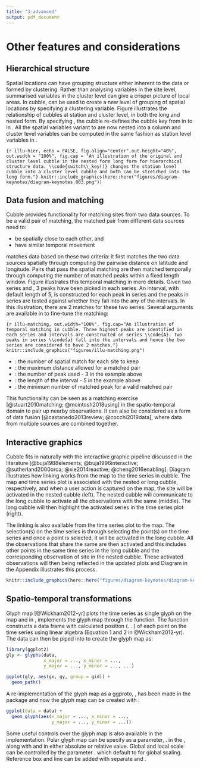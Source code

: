 ```yaml
---
title: "3-advanced"
output: pdf_document
---
```


# Other features and considerations

## Hierarchical structure

Spatial locations can have grouping structure either inherent to the data or formed by clustering. Rather than analysing variables in the site level, summarised variables in the cluster level can give a crisper picture of local areas. In cubble, \code{switch_key()} can be used to create a new level of grouping of spatial locations by specifying a clustering variable. Figure \ref{fig:illu-hier} illustrates the relationship of cubbles at station and cluster level, in both the long and nested form. By specifying \code{cluster_nested <- station_nested \%>\% switch_key(key = cluster)}, the cubble re-defines the cubble key from \code{id} in \code{station_nested} to \code{cluster} in \code{cluster_nested}. All the spatial variables variant to \code{cluster} are now nested into a \code{.val} column and cluster level variables can be computed in the same fashion as station level variables in \code{station_nested}.

```{r illu-hier, echo = FALSE, fig.align="center",out.height="40%", out.width = "100%", fig.cap = "An illustration of the original and cluster level cubble in the nested form long form for hierarchical structure data. \\code{switch\\_key()} changes the station level cubble into a cluster level cubble and both can be stretched into the long form."}
knitr::include_graphics(here::here("figures/diagram-keynotes/diagram-keynotes.003.png"))
```

## Data fusion and matching

Cubble provides functionality for matching sites from two data sources. To be a valid pair of matching, the matched pair from different data sources need to:

  - be spatially close to each other, and 
  - have similar temporal movement
  
\code{match_sites()} matches data based on these two criteria: it first matches the two data sources spatially through computing the pairwise distance on latitude and longitude. Pairs that pass the spatial matching are then matched temporally through computing the number of matched peaks within a fixed length window. Figure \ref{fig:illu-matching} illustrates this temporal matching in more details. Given two series \code{A} and \code{a}, 3 peaks have been picked in each series. An interval, with default length of 5, is constructed for each peak in series \code{A} and the peaks in series \code{a} are tested against whether they fall into the any of the intervals. In this illustration, there are 2 matches for these two series. Several arguments are available in \code{match_sites()} to fine-tune the matching: 

```{r illu-matching, out.width="100%", fig.cap="An illustration of temporal matching in cubble. Three highest peaks are identified in each series and intervals are constructed on series \\code{A}. Two peaks in series \\code{a} fall into the intervals and hence the two series are considered to have 2 matches."}
knitr::include_graphics("figures/illu-matching.png")
```

 - \code{spatial_n_keep}: the number of spatial match for each site to keep
 - \code{spatial_dist_max}: the maximum distance allowed for a matched pair 
 - \code{temporal_n_highest}: the number of peak used - 3 in the example above
 - \code{temporal_window}: the length of the interval - 5 in the example above
 - \code{temporal_min_match}: the minimum number of matched peak for a valid matched pair

This functionality can be seen as a matching exercise [@stuart2010matching; @mcintosh2018using] in the spatio-temporal domain to pair up nearby observations. It can also be considered as a form of data fusion [@castanedo2013review; @cocchi2019data], where data from multiple sources are combined together. 

## Interactive graphics

<!-- Interactive graphics can listen to users' actions on the plot to provide additional information that facilitates data exploration. This is a useful technique for spatio-temporal data since users can zoom or pan the map to view the local and global structure of the map; use tooltips or popups to query more information about a graphic element; or highlight points to explore its linked views in other plots. In the R community, many implementations have been developed to connect \proglang{R} to \proglang{javascript} to create interactive graphics. In relation to spatio, temporal, and spatio-temporal data, the general purpose packages \pkg{plotly} [@plotly] and \pkg{leaflet} [@leaflet] realise various interactive actions through their corresponding javascript libraries. \pkg{crosstalk} [@crosstalk] and \pkg{tsibbletalk} [@tsibbletalk] implement brushed linking between htmlwidgets. \pkg{ggiraph} [@ggiraph] enables tooltip, self-linking, and customised actions specified through its own \proglang{javascript}. -->

<!-- While many graphic implementations present worked examples to illustrate the usage of the package, few documents the underlying pipeline that transforms the raw data step-by-step to the final view on the screen. There have been some early work in building the data pipeline for (interactive) graphics [@buja1988elements; @buja1996interactive;  @sutherland2000orca] and more recent discussions include @wickham2009plumbing, @xie2014reactive, and @cheng2016enabling. -->

Cubble fits in naturally with the interactive graphic pipeline discussed in the literature [@buja1988elements; @buja1996interactive;  @sutherland2000orca; @xie2014reactive; @cheng2016enabling]. Diagram \ref{fig:illu-interactive} illustrates how linking works from the map to the time series in cubble. The map and time series plot is associated with the nested or long cubble, respectively, and when a user action is captured on the map, the site will be activated in the nested cubble (left). The nested cubble will communicate to the long cubble to activate all the observations with the same \code{id} (middle). The long cubble will then highlight the activated series in the time series plot (right). 

The linking is also available from the time series plot to the map. The selection(s) on the time series is through selecting the point(s) on the time series and once a point is selected, it will be activated in the long cubble. All the observations that share the same \code{id} are then activated and this includes other points in the same time series in the long cubble and the corresponding observation of site in the nested cubble. These activated observations will then being reflected in the updated plots and Diagram \ref{fig:illu-interactive-2} in the Appendix illustrates this process. 

```r
knitr::include_graphics(here::here("figures/diagram-keynotes/diagram-keynotes.004.png"))
```

## Spatio-temporal transformations

\textcolor{red}{Glyph map + transforming on time (calendar plot) + projections (linear combination).}

Glyph map [@Wickham2012-yr] plots the time series as single glyph on the map and in \proglang{R}, \pkg{GGally} implements the glyph map through the \code{glyphs()} function. The function constructs a data frame with calculated position (\code{gx}. \code{gy}. \code{gid}) of each point on the time series using linear algebra (Equation 1 and 2 in @Wickham2012-yr). The data can then be piped into \code{ggplot} to create the glyph map as: 

```r
library(ggplot2)
gly <- glyphs(data, 
              x_major = ..., x_minor = ..., 
              y_major = ..., y_minor = ..., ...)

ggplot(gly, aes(gx, gy, group = gid)) + 
  geom_path() 
```

A re-implementation of the glyph map as a ggproto, \code{GeomGlyph}, has been made in the \pkg{cubble} package and now the glyph map can be created with \code{geom_glyph()}:

```r
ggplot(data = data) +
  geom_glyph(aes(x_major = ..., x_minor = ..., 
                 y_major = ..., y_minor = ...))
```

Some useful controls over the glyph map is also available in the \code{geom_glyph()} implementation. Polar glyph map can be specify as a parameter, \code{polar = TRUE}. in the \code{geom_glyph()}, along with \code{width} and \code{height} in either absolute or relative value. Global and local scale can be controlled by the parameter \code{global_rescale}. which default to \code{TRUE} for global scaling. Reference box and line can be added with separate \code{geom_glyph_box()} and \code{geom_glyph_line()}.

